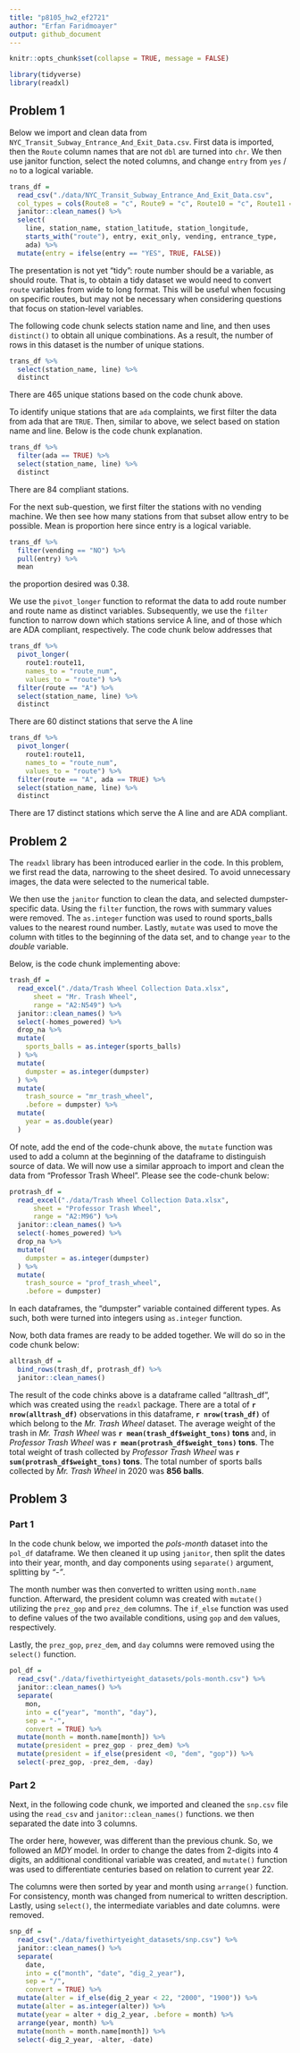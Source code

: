 ```yaml
---
title: "p8105_hw2_ef2721"
author: "Erfan Faridmoayer"
output: github_document
---
```


```r
knitr::opts_chunk$set(collapse = TRUE, message = FALSE)
```

```r
library(tidyverse)
library(readxl)
```


## Problem 1

Below we import and clean data from `NYC_Transit_Subway_Entrance_And_Exit_Data.csv`. First data is imported, then the `Route` column names that are not `dbl` are turned into `chr`. We then use janitor function, select the noted columns, and change `entry` from `yes` / `no` to a logical variable. 

```r
trans_df = 
  read_csv("./data/NYC_Transit_Subway_Entrance_And_Exit_Data.csv",
  col_types = cols(Route8 = "c", Route9 = "c", Route10 = "c", Route11 = "c")) %>%
  janitor::clean_names() %>% 
  select(
    line, station_name, station_latitude, station_longitude, 
    starts_with("route"), entry, exit_only, vending, entrance_type, 
    ada) %>% 
  mutate(entry = ifelse(entry == "YES", TRUE, FALSE))
```

The presentation is not yet "tidy": route number should be a variable, as should route. That is, to obtain a tidy dataset we would need to convert `route` variables from wide to long format. This will be useful when focusing on specific routes, but may not be necessary when considering questions that focus on station-level variables. 

The following code chunk selects station name and line, and then uses `distinct()` to obtain all unique combinations. As a result, the number of rows in this dataset is the number of unique stations.

```r
trans_df %>% 
  select(station_name, line) %>% 
  distinct
```

There are 465 unique stations based on the code chunk above. 

To identify unique stations that are `ada` complaints, we first filter the data from ada that are `TRUE`. Then, similar to above, we select based on station name and line. Below is the code chunk explanation.

```r
trans_df %>% 
  filter(ada == TRUE) %>% 
  select(station_name, line) %>% 
  distinct
```

There are 84 compliant stations.

For the next sub-question, we first filter the stations with no vending machine. We then see how many stations from that subset allow entry to be possible. Mean is proportion here since entry is a logical variable. 

```r
trans_df %>% 
  filter(vending == "NO") %>% 
  pull(entry) %>% 
  mean
```

the proportion desired was 0.38.

We use the `pivot_longer` function to reformat the data to add route number and route name as distinct variables. Subsequently, we use the `filter` function to narrow down which stations service A line, and of those which are ADA compliant, respectively. The code chunk below addresses that 

```r
trans_df %>% 
  pivot_longer(
    route1:route11,
    names_to = "route_num",
    values_to = "route") %>% 
  filter(route == "A") %>% 
  select(station_name, line) %>% 
  distinct
```

There are 60 distinct stations that serve the A line

```r
trans_df %>% 
  pivot_longer(
    route1:route11,
    names_to = "route_num",
    values_to = "route") %>% 
  filter(route == "A", ada == TRUE) %>% 
  select(station_name, line) %>% 
  distinct
```

There are 17 distinct stations which serve the A line and are ADA compliant.

## Problem 2

The `readxl` library has been introduced earlier in the code. In this problem, we first read the data, narrowing to the sheet desired. To avoid unnecessary images, the data were selected to the numerical table. 

We then use the `janitor` function to clean the data, and selected dumpster-specific data. Using the `filter` function, the rows with summary values were removed. The `as.integer` function was used to round sports_balls values to the nearest round number. Lastly, `mutate` was used to move the column with titles to the beginning of the data set, and to change `year` to the _double_ variable.

Below, is the code chunk implementing above:

```r
trash_df =
  read_excel("./data/Trash Wheel Collection Data.xlsx", 
      sheet = "Mr. Trash Wheel", 
      range = "A2:N549") %>% 
  janitor::clean_names() %>% 
  select(-homes_powered) %>% 
  drop_na %>% 
  mutate(
    sports_balls = as.integer(sports_balls)
  ) %>% 
  mutate(
    dumpster = as.integer(dumpster)
  ) %>% 
  mutate(
    trash_source = "mr_trash_wheel",
    .before = dumpster) %>% 
  mutate(
    year = as.double(year)
  )
```

Of note, add the end of the code-chunk above, the `mutate` function was used to add a column at the beginning of the dataframe to distinguish source of data. We will now use a similar approach to import and clean the data from "Professor Trash Wheel". Please see the code-chunk below:

```r
protrash_df = 
  read_excel("./data/Trash Wheel Collection Data.xlsx",
      sheet = "Professor Trash Wheel",
      range = "A2:M96") %>%
  janitor::clean_names() %>%
  select(-homes_powered) %>%
  drop_na %>% 
  mutate(
    dumpster = as.integer(dumpster)
  ) %>% 
  mutate(
    trash_source = "prof_trash_wheel",
    .before = dumpster)
```

In each dataframes, the "dumpster" variable contained  different types. As such, both were turned into integers using `as.integer` function.

Now, both data frames are ready to be added together. We will do so in the code chunk below:

```r
alltrash_df =
  bind_rows(trash_df, protrash_df) %>% 
  janitor::clean_names()
```

The result of the code chinks above is a dataframe called "alltrash_df", which was created using the `readxl` package. There are a total of **`r nrow(alltrash_df)`** observations in this dataframe, **`r nrow(trash_df)`** of which belong to the _Mr. Trash Wheel_ dataset. The average weight of the trash in _Mr. Trash Wheel_ was **`r mean(trash_df$weight_tons)` tons** and, in _Professor Trash Wheel_ was **`r mean(protrash_df$weight_tons)` tons**. The total weight of trash collected by _Professor Trash Wheel_ was **`r sum(protrash_df$weight_tons)` tons**. The total number of sports balls collected by _Mr. Trash Wheel_ in 2020 was **856 balls**.


## Problem 3

### Part 1
In the code chunk below, we imported the _pols-month_ dataset into the `pol_df` dataframe. We then cleaned it up using `janitor`, then split the dates into their year, month, and day components using `separate()` argument, splitting by _"-"_. 

The month number was then converted to written using `month.name` function. Afterward, the president column was created with `mutate()` utilizing the `prez_gop` and `prez_dem` columns. The `if_else` function was used to define values of the two available conditions, using `gop` and `dem` values, respectively. 

Lastly, the `prez_gop`, `prez_dem`, and `day` columns were removed using the `select()` function.

```r
pol_df = 
  read_csv("./data/fivethirtyeight_datasets/pols-month.csv") %>% 
  janitor::clean_names() %>% 
  separate(
    mon, 
    into = c("year", "month", "day"), 
    sep = "-", 
    convert = TRUE) %>% 
  mutate(month = month.name[month]) %>% 
  mutate(president = prez_gop - prez_dem) %>% 
  mutate(president = if_else(president <0, "dem", "gop")) %>% 
  select(-prez_gop, -prez_dem, -day)
```


### Part 2
Next, in the following code chunk, we imported and cleaned the `snp.csv` file using the `read_csv` and `janitor::clean_names()` functions. we then separated the date into 3 columns. 

The order here, however, was different than the previous chunk. So, we followed an _MDY_ model. In order to change the dates from 2-digits into 4 digits, an additional conditional variable was created, and `mutate()` function was used to differentiate centuries based on relation to current year 22. 

The columns were then sorted by year and month using `arrange()` function. For consistency, month was changed from numerical to written description. Lastly, using  `select()`, the intermediate variables and date columns. were removed.

```r
snp_df =
  read_csv("./data/fivethirtyeight_datasets/snp.csv") %>% 
  janitor::clean_names() %>% 
  separate(
    date, 
    into = c("month", "date", "dig_2_year"), 
    sep = "/", 
    convert = TRUE) %>% 
  mutate(alter = if_else(dig_2_year < 22, "2000", "1900")) %>% 
  mutate(alter = as.integer(alter)) %>% 
  mutate(year = alter + dig_2_year, .before = month) %>% 
  arrange(year, month) %>% 
  mutate(month = month.name[month]) %>% 
  select(-dig_2_year, -alter, -date)
```


